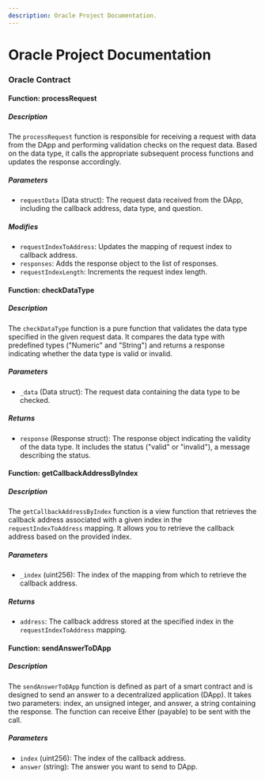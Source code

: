 ```yaml
---
description: Oracle Project Documentation.
---
```


# Oracle Project Documentation

### Oracle Contract

#### Function: processRequest

##### Description

The `processRequest` function is responsible for receiving a request with data from the DApp and performing validation checks on the request data. Based on the data type, it calls the appropriate subsequent process functions and updates the response accordingly.

##### Parameters

-   `requestData` (Data struct): The request data received from the DApp, including the callback address, data type, and question.

##### Modifies

-   `requestIndexToAddress`: Updates the mapping of request index to callback address.
-   `responses`: Adds the response object to the list of responses.
-   `requestIndexLength`: Increments the request index length.

#### Function: checkDataType

##### Description

The `checkDataType` function is a pure function that validates the data type specified in the given request data. It compares the data type with predefined types ("Numeric" and "String") and returns a response indicating whether the data type is valid or invalid.

##### Parameters

-   `_data` (Data struct): The request data containing the data type to be checked.

##### Returns

-   `response` (Response struct): The response object indicating the validity of the data type. It includes the status ("valid" or "invalid"), a message describing the status.

#### Function: getCallbackAddressByIndex

##### Description

The `getCallbackAddressByIndex` function is a view function that retrieves the callback address associated with a given index in the `requestIndexToAddress` mapping. It allows you to retrieve the callback address based on the provided index.

##### Parameters

-   `_index` (uint256): The index of the mapping from which to retrieve the callback address.

##### Returns

-   `address`: The callback address stored at the specified index in the `requestIndexToAddress` mapping.

#### Function: sendAnswerToDApp

##### Description

The `sendAnswerToDApp` function is defined as part of a smart contract and is designed to send an answer to a decentralized application (DApp). It takes two parameters: index, an unsigned integer, and answer, a string containing the response. The function can receive Ether (payable) to be sent with the call.

##### Parameters

-   `index` (uint256): The index of the callback address.
-   `answer` (string): The answer you want to send to DApp.
